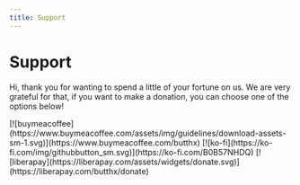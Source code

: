 ```yaml
---
title: Support
--- 
```

# Support 
Hi, thank you for wanting to spend a little of your fortune on us. We are very grateful for that, if you want to make a donation, you can choose one of the options below!

<div className="mt-4">
  [![buymeacoffee](https://www.buymeacoffee.com/assets/img/guidelines/download-assets-sm-1.svg)](https://www.buymeacoffee.com/butthx)   
  [![ko-fi](https://ko-fi.com/img/githubbutton_sm.svg)](https://ko-fi.com/B0B57NHDQ)  
  [![liberapay](https://liberapay.com/assets/widgets/donate.svg)](https://liberapay.com/butthx/donate)
</div>